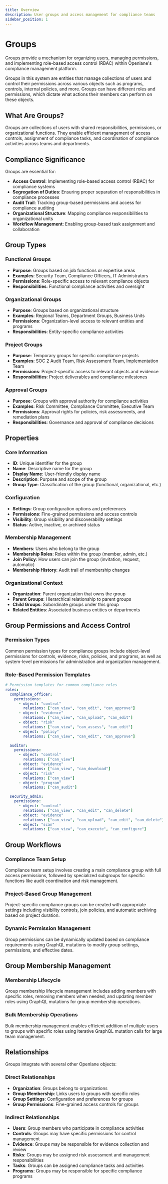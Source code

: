 ```yaml
---
title: Overview
description: User groups and access management for compliance teams
sidebar_position: 1
---
```


# Groups

Groups provide a mechanism for organizing users, managing permissions, and implementing role-based access control (RBAC) within Openlane's compliance management platform.

Groups in this system are entities that manage collections of users and control their permissions across various objects such as programs, controls, internal policies, and more. Groups can have different roles and permissions, which dictate what actions their members can perform on these objects.

## What Are Groups?

Groups are collections of users with shared responsibilities, permissions, or organizational functions. They enable efficient management of access controls, assignment of compliance tasks, and coordination of compliance activities across teams and departments.

## Compliance Significance

Groups are essential for:

- **Access Control**: Implementing role-based access control (RBAC) for compliance systems
- **Segregation of Duties**: Ensuring proper separation of responsibilities in compliance processes
- **Audit Trail**: Tracking group-based permissions and access for compliance auditing
- **Organizational Structure**: Mapping compliance responsibilities to organizational units
- **Workflow Management**: Enabling group-based task assignment and collaboration

## Group Types

### Functional Groups

- **Purpose**: Groups based on job functions or expertise areas
- **Examples**: Security Team, Compliance Officers, IT Administrators
- **Permissions**: Role-specific access to relevant compliance objects
- **Responsibilities**: Functional compliance activities and oversight

### Organizational Groups

- **Purpose**: Groups based on organizational structure
- **Examples**: Regional Teams, Department Groups, Business Units
- **Permissions**: Organization-level access to relevant entities and programs
- **Responsibilities**: Entity-specific compliance activities

### Project Groups

- **Purpose**: Temporary groups for specific compliance projects
- **Examples**: SOC 2 Audit Team, Risk Assessment Team, Implementation Team
- **Permissions**: Project-specific access to relevant objects and evidence
- **Responsibilities**: Project deliverables and compliance milestones

### Approval Groups

- **Purpose**: Groups with approval authority for compliance activities
- **Examples**: Risk Committee, Compliance Committee, Executive Team
- **Permissions**: Approval rights for policies, risk assessments, and remediation plans
- **Responsibilities**: Governance and approval of compliance decisions

## Properties

### Core Information

- **ID**: Unique identifier for the group
- **Name**: Descriptive name for the group
- **Display Name**: User-friendly display name
- **Description**: Purpose and scope of the group
- **Group Type**: Classification of the group (functional, organizational, etc.)

### Configuration

- **Settings**: Group configuration options and preferences
- **Permissions**: Fine-grained permissions and access controls
- **Visibility**: Group visibility and discoverability settings
- **Status**: Active, inactive, or archived status

### Membership Management

- **Members**: Users who belong to the group
- **Membership Roles**: Roles within the group (member, admin, etc.)
- **Join Policy**: How users can join the group (invitation, request, automatic)
- **Membership History**: Audit trail of membership changes

### Organizational Context

- **Organization**: Parent organization that owns the group
- **Parent Groups**: Hierarchical relationship to parent groups
- **Child Groups**: Subordinate groups under this group
- **Related Entities**: Associated business entities or departments

## Group Permissions and Access Control

### Permission Types

Common permission types for compliance groups include object-level permissions for controls, evidence, risks, policies, and programs, as well as system-level permissions for administration and organization management.

### Role-Based Permission Templates
```yaml
# Permission templates for common compliance roles
roles:
  compliance_officer:
    permissions:
      - object: "control"
        relations: ["can_view", "can_edit", "can_approve"]
      - object: "evidence"
        relations: ["can_view", "can_upload", "can_edit"]
      - object: "risk"
        relations: ["can_view", "can_assess", "can_edit"]
      - object: "policy"
        relations: ["can_view", "can_edit", "can_approve"]

  auditor:
    permissions:
      - object: "control"
        relations: ["can_view"]
      - object: "evidence"
        relations: ["can_view", "can_download"]
      - object: "risk"
        relations: ["can_view"]
      - object: "program"
        relations: ["can_audit"]

  security_admin:
    permissions:
      - object: "control"
        relations: ["can_view", "can_edit", "can_delete"]
      - object: "evidence"
        relations: ["can_view", "can_upload", "can_edit", "can_delete"]
      - object: "scan"
        relations: ["can_view", "can_execute", "can_configure"]
```

## Group Workflows

### Compliance Team Setup

Compliance team setup involves creating a main compliance group with full access permissions, followed by specialized subgroups for specific functions like audit coordination and risk management.

### Project-Based Group Management

Project-specific compliance groups can be created with appropriate settings including visibility controls, join policies, and automatic archiving based on project duration.

### Dynamic Permission Management

Group permissions can be dynamically updated based on compliance requirements using GraphQL mutations to modify group settings, permissions, and effective dates.

## Group Membership Management

### Membership Lifecycle

Group membership lifecycle management includes adding members with specific roles, removing members when needed, and updating member roles using GraphQL mutations for group membership operations.

### Bulk Membership Operations

Bulk membership management enables efficient addition of multiple users to groups with specific roles using iterative GraphQL mutation calls for large team management.

## Relationships

Groups integrate with several other Openlane objects:

### Direct Relationships
- **Organization**: Groups belong to organizations
- **Group Membership**: Links users to groups with specific roles
- **Group Settings**: Configuration and preferences for groups
- **Group Permissions**: Fine-grained access controls for groups

### Indirect Relationships
- **Users**: Group members who participate in compliance activities
- **Controls**: Groups may have specific permissions for control management
- **Evidence**: Groups may be responsible for evidence collection and review
- **Risks**: Groups may be assigned risk assessment and management responsibilities
- **Tasks**: Groups can be assigned compliance tasks and activities
- **Programs**: Groups may be responsible for specific compliance programs
